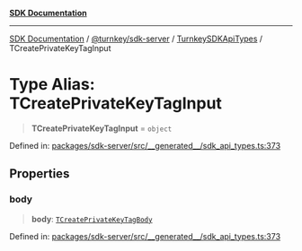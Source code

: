 [**SDK Documentation**](../../../../../README.mdx)

***

[SDK Documentation](../../../../../packages.mdx) / [@turnkey/sdk-server](../../../README.mdx) / [TurnkeySDKApiTypes](../README.mdx) / TCreatePrivateKeyTagInput

# Type Alias: TCreatePrivateKeyTagInput

> **TCreatePrivateKeyTagInput** = `object`

Defined in: [packages/sdk-server/src/\_\_generated\_\_/sdk\_api\_types.ts:373](https://github.com/tkhq/sdk/blob/e1b1a69bdd608320aaf03cc2dbbf68dc0c52b28d/packages/sdk-server/src/__generated__/sdk_api_types.ts#L373)

## Properties

### body

> **body**: [`TCreatePrivateKeyTagBody`](TCreatePrivateKeyTagBody.mdx)

Defined in: [packages/sdk-server/src/\_\_generated\_\_/sdk\_api\_types.ts:373](https://github.com/tkhq/sdk/blob/e1b1a69bdd608320aaf03cc2dbbf68dc0c52b28d/packages/sdk-server/src/__generated__/sdk_api_types.ts#L373)
